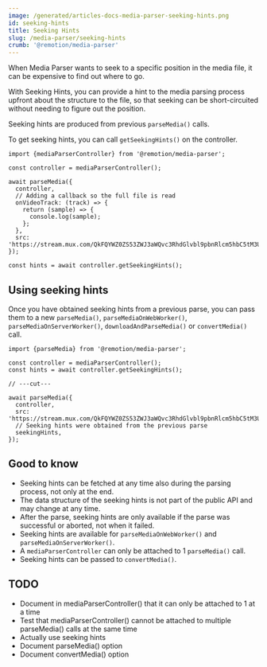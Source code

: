 ```yaml
---
image: /generated/articles-docs-media-parser-seeking-hints.png
id: seeking-hints
title: Seeking Hints
slug: /media-parser/seeking-hints
crumb: '@remotion/media-parser'
---
```


When Media Parser wants to seek to a specific position in the media file, it can be expensive to find out where to go.

With Seeking Hints, you can provide a hint to the media parsing process upfront about the structure to the file, so that seeking can be short-circuited without needing to figure out the position.

Seeking hints are produced from previous `parseMedia()` calls.

To get seeking hints, you can call `getSeekingHints()` on the controller.

```tsx twoslash title="Getting seeking hints"
import {mediaParserController} from '@remotion/media-parser';

const controller = mediaParserController();

await parseMedia({
  controller,
  // Adding a callback so the full file is read
  onVideoTrack: (track) => {
    return (sample) => {
      console.log(sample);
    };
  },
  src: 'https://stream.mux.com/QkFQYWZ0ZS53ZWJ3aWQvc3RhdGlvbl9pbnRlcm5hbC5tM3U4Lm1wNA.m3u8',
});

const hints = await controller.getSeekingHints();
```

## Using seeking hints

Once you have obtained seeking hints from a previous parse, you can pass them to a new `parseMedia()`, `parseMediaOnWebWorker()`, `parseMediaOnServerWorker()`, `downloadAndParseMedia()` or `convertMedia()` call.

```tsx twoslash title="Using seeking hints from a previous parse"
import {parseMedia} from '@remotion/media-parser';

const controller = mediaParserController();
const hints = await controller.getSeekingHints();

// ---cut---

await parseMedia({
  controller,
  src: 'https://stream.mux.com/QkFQYWZ0ZS53ZWJ3aWQvc3RhdGlvbl9pbnRlcm5hbC5tM3U4Lm1wNA.m3u8',
  // Seeking hints were obtained from the previous parse
  seekingHints,
});
```

## Good to know

- Seeking hints can be fetched at any time also during the parsing process, not only at the end.
- The data structure of the seeking hints is not part of the public API and may change at any time.
- After the parse, seeking hints are only available if the parse was successful or aborted, not when it failed.
- Seeking hints are available for `parseMediaOnWebWorker()` and `parseMediaOnServerWorker()`.
- A `mediaParserController` can only be attached to 1 `parseMedia()` call.
- Seeking hints can be passed to `convertMedia()`.

## TODO

- Document in mediaParserController() that it can only be attached to 1 at a time
- Test that mediaParserController() cannot be attached to multiple parseMedia() calls at the same time
- Actually use seeking hints
- Document parseMedia() option
- Document convertMedia() option
